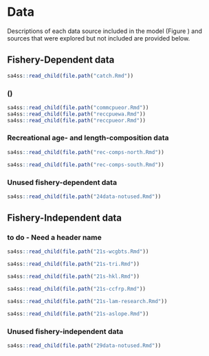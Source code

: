 # Data

Descriptions of each data source included in the model (Figure \ref{fig:data-plot})
and sources that were explored but not included
are provided below.

## Fishery-Dependent data

```r
sa4ss::read_child(file.path("catch.Rmd"))
```

### \Glsentrylong{cpue} (\glsentryshort{cpue})

```r
sa4ss::read_child(file.path("commcpueor.Rmd"))
sa4ss::read_child(file.path("reccpuewa.Rmd"))
sa4ss::read_child(file.path("reccpueor.Rmd"))
```

### Recreational age- and length-composition data

```r
sa4ss::read_child(file.path("rec-comps-north.Rmd"))
```

```r
sa4ss::read_child(file.path("rec-comps-south.Rmd"))
```

### Unused fishery-dependent data

```r
sa4ss::read_child(file.path("24data-notused.Rmd"))
```

## Fishery-Independent data

### **to do - Need a header name**
```r
sa4ss::read_child(file.path("21s-wcgbts.Rmd"))
```

```r
sa4ss::read_child(file.path("21s-tri.Rmd"))
```

```r
sa4ss::read_child(file.path("21s-hkl.Rmd"))
```

```r
sa4ss::read_child(file.path("21s-ccfrp.Rmd"))
```

```r
sa4ss::read_child(file.path("21s-lam-research.Rmd"))
```

```r
sa4ss::read_child(file.path("21s-aslope.Rmd"))
```

### Unused fishery-independent data

```r
sa4ss::read_child(file.path("29data-notused.Rmd"))
```



